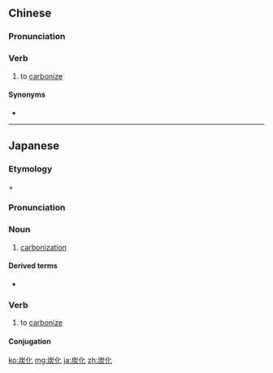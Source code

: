 ==Chinese==
{{zh-forms}}

===Pronunciation===
{{zh-pron
|m=tànhuà
|c=taan3 faa3
|cat=v
}}

===Verb===
{{zh-verb}}

# to [[carbonize]]

====Synonyms====
* {{zh-l|碳化}}

----

==Japanese==
{{ja-kanjitab|たん|か|yomi=o}}

===Etymology===
{{m|ja|炭||charcoal|tr=tan}} + {{m|ja|化||transformation|tr=ka}}

===Pronunciation===
{{ja-pron|yomi=o|たんか|acc=0|acc_ref=DJR,NHK}}

===Noun===
{{ja-noun|たんか|hhira=たんくわ}}

# [[carbonization]]

====Derived terms====
* {{ja-r|炭化水素|たんか すいそ|[[hydrocarbon]]}}

===Verb===
{{ja-verb-suru|たんか}}

# to [[carbonize]]

====Conjugation====
{{ja-suru|たんか}}

[[ko:炭化]]
[[mg:炭化]]
[[ja:炭化]]
[[zh:炭化]]